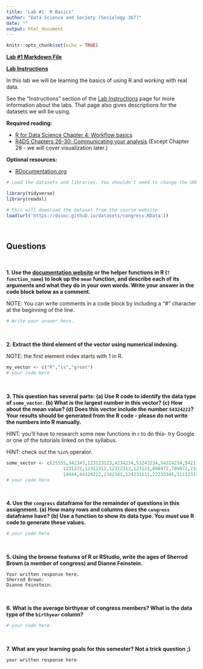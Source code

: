 ```yaml
---
title: "Lab #1: R Basics"
author: "Data Science and Society (Sociology 367)"
date: ""
output: html_document
---
```


```r
knitr::opts_chunk$set(echo = TRUE)
```

**[Lab #1 Markdown File](/assignments/Lab_1.Rmd)**

**[Lab Instructions](https://dssoc.github.io/assignments/lab_instructions.html)**

In this lab we will be learning the basics of using R and working with real data.

See the "Instructions" section of the [Lab Instructions](https://dssoc.github.io/assignments/lab_instructions.html) page for more information about the labs. That page also gives descriptions for the datasets we will be using.


**Required reading:** 

* [R for Data Science Chapter 4: Workflow basics](https://r4ds.had.co.nz/workflow-basics.html)
* [R4DS Chapters 26-30: Communicating your analysis](https://r4ds.had.co.nz/communicate-intro.html) (Except Chapter 28 - we will cover visualization later.)


**Optional resources:**

* [RDocumentation.org]([documentation website](https://www.rdocumentation.org/))



```r
# Load the datasets and libraries. You shouldn't need to change the URL in the `load` function.

library(tidyverse)
library(readxl)

# this will download the dataset from the course website
load(url('https://dssoc.github.io/datasets/congress.RData'))
```
<br/>


## Questions

<br>



**1. Use the [documentation website](https://www.rdocumentation.org/) or the helper functions in R (`?function_name`) to look up the `mean` function, and describe each of its arguments and what they do in your own words. Write your answer in the code block below as a comment.**

NOTE: You can write comments in a code block by including a "#" character at the beginning of the line.
```r
# Write your answer here.
```
<br>


**2. Extract the third element of the vector using numerical indexing.**

NOTE: the first element index starts with 1 in R.
```r
my_vector <- c("R","is","great")
# your code here
```
<br>

**3. This question has several parts: (a) Use R code to identify the data type of `some_vector`. (b) What is the largest number in this vector? (c) How about the mean value? (d) Does this vector include the number `54324222`? Your results should be generated from the R code - please do not write the numbers into R manually.**

HINT: you'll have to research some new functions in r to do this- try Google or one of the tutorials linked on the syllabus.

HINT: check out the `%in%` operator.
```r
some_vector <- c(25555,342343,123123123,4234234,53243234,54324234,5421111,12312312,111231,
                     1231231,12312312,12312312,123123,898972,789872,2343,23423423,2343221,23423,
                     14444,44324222,2342341,124231111,22233345,1111233333,1231231,1231231)
# your code here
```
<br>


**4. Use the `congress` dataframe for the remainder of questions in this assignment. (a) How many rows and columns does the `congress` dataframe have? (b) Use a function to show its data type. You must use R code to generate these values.**

```r
# your code here
```
<br>


**5. Using the browse features of R or RStudio, write the ages of Sherrod Brown (a member of congress) and Dianne Feinstein.**

```
Your written response here.
Sherrod Brown: 
Dianne Feinstein: 
```
<br>


**6. What is the average birthyear of congress members? What is the data type of the `birthyear` column?**

```r
# your code here
```
<br>

**7. What are your learning goals for this semester? Not a trick question ;)**
```
your written response here
```

